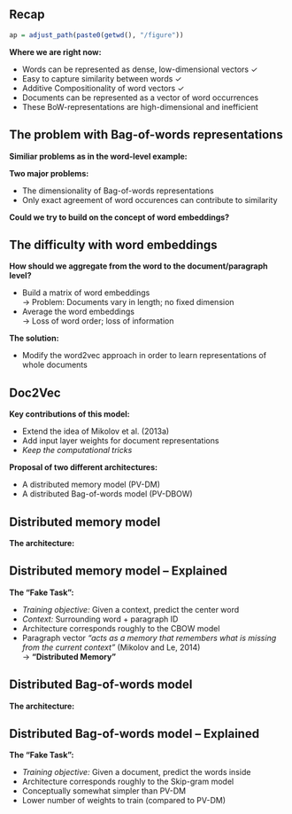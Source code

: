 ## Recap
```r
ap = adjust_path(paste0(getwd(), "/figure"))
```

__Where we are right now:__

- Words can be represented as dense, low-dimensional vectors \hfill $\checkmark$
- Easy to capture similarity between words \hfill $\checkmark$
- Additive Compositionality of word vectors \hfill $\checkmark$
- Documents can be represented as a vector of word occurrences
- These BoW-representations are high-dimensional and inefficient

## The problem with Bag-of-words representations

__Similiar problems as in the word-level example:__

\begin{align*}
document_1 = [0,0,2,0,1,0,0,1,0,2,0,0,0,0,1]\\document_2 = [0,1,0,0,0,0,0,0,0,0,0,0,3,0,1]
\end{align*}

__Two major problems:__

- The dimensionality of Bag-of-words representations
- Only exact agreement of word occurences can contribute to similarity
  
__Could we try to build on the concept of word embeddings?__

## The difficulty with word embeddings

__How should we aggregate from the word to the document/paragraph level?__

- Build a matrix of word embeddings  
  $\rightarrow$ Problem: Documents vary in length; no fixed dimension
- Average the word embeddings  
  $\rightarrow$ Loss of word order; loss of information

__The solution:__

- Modify the word2vec approach in order to learn representations of whole documents

## Doc2Vec \href{https://cs.stanford.edu/~quocle/paragraph_vector.pdf}{\beamergotobutton{Mikolov and Le (2014)}}

__Key contributions of this model:__

- Extend the idea of Mikolov et al. (2013a)
- Add input layer weights for document representations
- _Keep the computational tricks_

__Proposal of two different architectures:__

- A distributed memory model (PV-DM)
- A distributed Bag-of-words model (PV-DBOW)

## Distributed memory model

__The architecture:__

\begin{figure}
\centering
\includegraphics[width = 9cm]{`r ap("pv-dm.JPG")`}\\ 
\footnotesize{Source:} \href{https://cs.stanford.edu/~quocle/paragraph_vector.pdf}{\footnotesize Mikolov and Le (2014)}
\end{figure}

## Distributed memory model -- Explained

__The "Fake Task":__

- _Training objective:_ Given a context, predict the center word
- _Context:_ Surrounding word + paragraph ID
- Architecture corresponds roughly to the CBOW model
- Paragraph vector _"acts as a memory that remembers what is missing from the current context"_ (Mikolov and Le, 2014)  
  $\rightarrow$ __"Distributed Memory"__


## Distributed Bag-of-words model

__The architecture:__

\begin{figure}
\centering
\includegraphics[width = 9cm]{`r ap("pv-dbow.JPG")`}\\ 
\footnotesize{Source:} \href{https://cs.stanford.edu/~quocle/paragraph_vector.pdf}{\footnotesize Mikolov and Le (2014)}
\end{figure}

## Distributed Bag-of-words model -- Explained

__The "Fake Task":__

- _Training objective:_ Given a document, predict the words inside
- Architecture corresponds roughly to the Skip-gram model
- Conceptually somewhat simpler than PV-DM
- Lower number of weights to train (compared to PV-DM)
